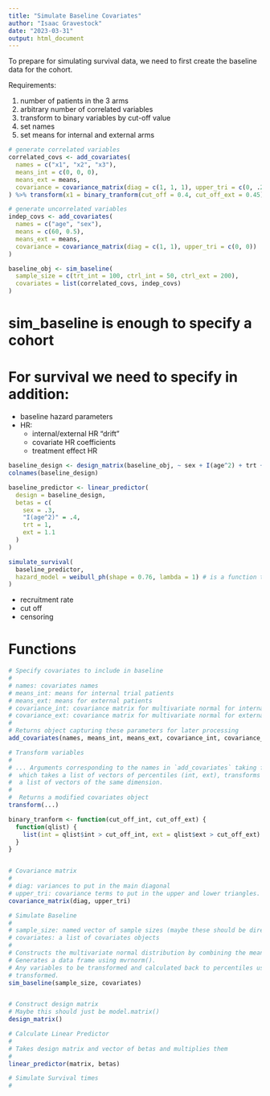 ```yaml
---
title: "Simulate Baseline Covariates"
author: "Isaac Gravestock"
date: "2023-03-31"
output: html_document
---
```


To prepare for simulating survival data, we need to first create the baseline data for the cohort.

Requirements:

1. number of patients in the 3 arms
2. arbitrary number of correlated variables
3. transform to binary variables by cut-off value
4. set names
5. set means for internal and external arms

```r
# generate correlated variables
correlated_covs <- add_covariates(
  names = c("x1", "x2", "x3"),
  means_int = c(0, 0, 0),
  means_ext = means,
  covariance = covariance_matrix(diag = c(1, 1, 1), upper_tri = c(0, .2, .3))
) %>% transform(x1 = binary_tranform(cut_off = 0.4, cut_off_ext = 0.45))

# generate uncorrelated variables
indep_covs <- add_covariates(
  names = c("age", "sex"),
  means = c(60, 0.5),
  means_ext = means,
  covariance = covariance_matrix(diag = c(1, 1), upper_tri = c(0, 0))
)

baseline_obj <- sim_baseline(
  sample_size = c(trt_int = 100, ctrl_int = 50, ctrl_ext = 200),
  covariates = list(correlated_covs, indep_covs)
)
```

# sim_baseline is enough to specify a cohort

# For survival we need to specify in addition:

 - baseline hazard parameters
 - HR:
   - internal/external HR "drift"
   - covariate HR coefficients
   - treatment effect HR

```r

baseline_design <- design_matrix(baseline_obj, ~ sex + I(age^2) + trt + ext)
colnames(baseline_design)

baseline_predictor <- linear_predictor(
  design = baseline_design,
  betas = c(
    sex = .3,
    "I(age^2)" = .4,
    trt = 1,
    ext = 1.1
  )
)

simulate_survival(
  baseline_predictor,
  hazard_model = weibull_ph(shape = 0.76, lambda = 1) # is a function that takes vector of LPs and gives vector of times
)
```

- recruitment rate
- cut off
- censoring


# Functions

```r
# Specify covariates to include in baseline
#
# names: covariates names
# means_int: means for internal trial patients
# means_ext: means for external patients
# covariance_int: covariance matrix for multivariate normal for internal
# covariance_ext: covariance matrix for multivariate normal for external
#
# Returns object capturing these parameters for later processing
add_covariates(names, means_int, means_ext, covariance_int, covariance_ext)

# Transform variables
#
# ... Arguments corresponding to the names in `add_covariates` taking functions
#  which takes a list of vectors of percentiles (int, ext), transforms them, and returns
#  a list of vectors of the same dimension.
#
#  Returns a modified covariates object
transform(...)

binary_tranform <- function(cut_off_int, cut_off_ext) {
  function(qlist) {
    list(int = qlist$int > cut_off_int, ext = qlist$ext > cut_off_ext)
  }
}


# Covariance matrix
#
# diag: variances to put in the main diagonal
# upper_tri: covariance terms to put in the upper and lower triangles. Given by column
covariance_matrix(diag, upper_tri)

# Simulate Baseline
#
# sample_size: named vector of sample sizes (maybe these should be directly parameters)
# covariates: a list of covariates objects
#
# Constructs the multivariate normal distribution by combining the means and covariance matrices blockwise.
# Generates a data frame using mvrnorm().
# Any variables to be transformed and calculated back to percentiles using marginal distribution and then
# transformed.
sim_baseline(sample_size, covariates)


# Construct design matrix
# Maybe this should just be model.matrix()
design_matrix()

# Calculate Linear Predictor
#
# Takes design matrix and vector of betas and multiplies them
#
linear_predictor(matrix, betas)

# Simulate Survival times
#
```
